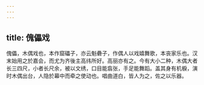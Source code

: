 ```yaml
---
---
---
```

title: 傀儡戏
---



傀儡，木偶戏也，本作窟礧子，亦云魁礨子，作偶人以戏嬉舞歌，本丧家乐也。汉末始用之於嘉会，而尤为齐後主高纬所好。高丽亦有之。今有大小二种，木偶大者长三四尺，小者长尺余，被以文绣，口目能翕张，手足能舞蹈。盖其身有机棙，演时木偶出台，人隐於幕中而牵之使动也。唱曲道白，皆人为之，佐之以乐器。